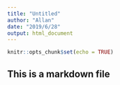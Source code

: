 ```yaml
---
title: "Untitled"
author: "Allan"
date: "2019/6/28"
output: html_document
---
```


```r
knitr::opts_chunk$set(echo = TRUE)
```

## This is a markdown file
